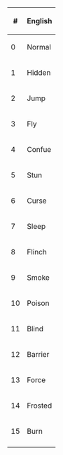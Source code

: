 {|
|-
!#
!English
|-
|0
|Normal
|-
|1
|Hidden
|-
|2
|Jump
|-
|3
|Fly
|-
|4
|Confue
|-
|5
|Stun
|-
|6
|Curse
|-
|7
|Sleep
|-
|8
|Flinch
|-
|9
|Smoke
|-
|10
|Poison
|-
|11
|Blind
|-
|12
|Barrier
|-
|13
|Force
|-
|14
|Frosted
|-
|15
|Burn
|-
|}